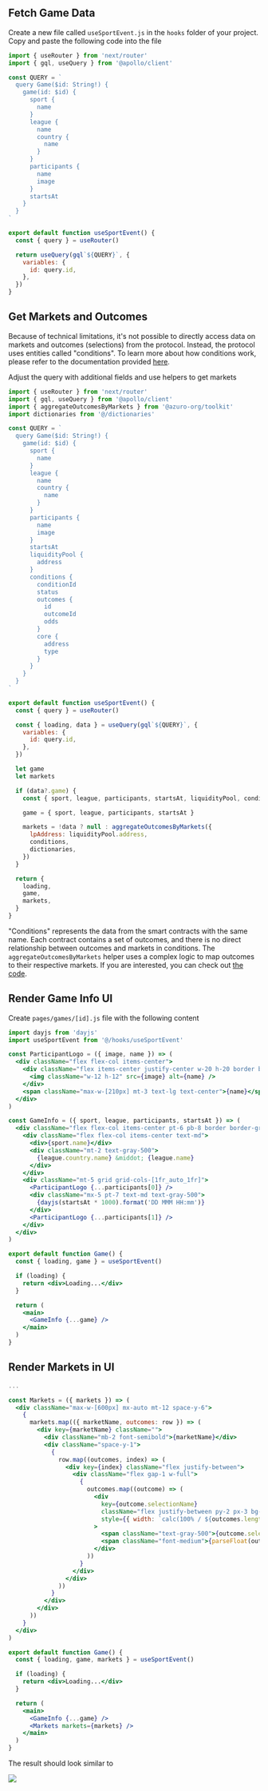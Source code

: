 
## Fetch Game Data

Create a new file called `useSportEvent.js` in the `hooks` folder of your project. Copy and paste the following
code into the file

```js copy filename="hooks/useSportEvent.js"
import { useRouter } from 'next/router'
import { gql, useQuery } from '@apollo/client'

const QUERY = `
  query Game($id: String!) {
    game(id: $id) {
      sport {
        name
      }
      league {
        name
        country {
          name
        }
      }
      participants {
        name
        image
      }
      startsAt
    }
  }
`

export default function useSportEvent() {
  const { query } = useRouter()

  return useQuery(gql`${QUERY}`, {
    variables: {
      id: query.id,
    },
  })
}
```

## Get Markets and Outcomes

Because of technical limitations, it's not possible to directly access data on markets and outcomes (selections) from
the protocol. Instead, the protocol uses entities called "conditions". To learn more about how conditions work, please
refer to the documentation provided [here](#).

Adjust the query with additional fields and use helpers to get markets

```js {3-4, 23-37, 45-70} copy
import { useRouter } from 'next/router'
import { gql, useQuery } from '@apollo/client'
import { aggregateOutcomesByMarkets } from '@azuro-org/toolkit'
import dictionaries from '@/dictionaries'

const QUERY = `
  query Game($id: String!) {
    game(id: $id) {
      sport {
        name
      }
      league {
        name
        country {
          name
        }
      }
      participants {
        name
        image
      }
      startsAt
      liquidityPool {
        address
      }
      conditions {
        conditionId
        status
        outcomes {
          id
          outcomeId
          odds
        }
        core {
          address
          type
        }
      }
    }
  }
`

export default function useSportEvent() {
  const { query } = useRouter()

  const { loading, data } = useQuery(gql`${QUERY}`, {
    variables: {
      id: query.id,
    },
  })

  let game
  let markets

  if (data?.game) {
    const { sport, league, participants, startsAt, liquidityPool, conditions } = data.game

    game = { sport, league, participants, startsAt }

    markets = !data ? null : aggregateOutcomesByMarkets({
      lpAddress: liquidityPool.address,
      conditions,
      dictionaries,
    })
  }

  return {
    loading,
    game,
    markets,
  }
}
```

"Conditions" represents the data from the smart contracts with the same name. Each contract contains a set of outcomes,
and there is no direct relationship between outcomes and markets in conditions. The `aggregateOutcomesByMarkets` helper
uses a complex logic to map outcomes to their respective markets. If you are interested, you can check out
[the code](https://github.com/Azuro-protocol/toolkit/blob/main/src/aggregateOutcomesByMarkets.ts).


## Render Game Info UI

Create `pages/games/[id].js` file with the following content

```jsx copy
import dayjs from 'dayjs'
import useSportEvent from '@/hooks/useSportEvent'

const ParticipantLogo = ({ image, name }) => (
  <div className="flex flex-col items-center">
    <div className="flex items-center justify-center w-20 h-20 border border-gray-300 rounded-full">
      <img className="w-12 h-12" src={image} alt={name} />
    </div>
    <span className="max-w-[210px] mt-3 text-lg text-center">{name}</span>
  </div>
)

const GameInfo = ({ sport, league, participants, startsAt }) => (
  <div className="flex flex-col items-center pt-6 pb-8 border border-gray-300 rounded-lg">
    <div className="flex flex-col items-center text-md">
      <div>{sport.name}</div>
      <div className="mt-2 text-gray-500">
        {league.country.name} &middot; {league.name}
      </div>
    </div>
    <div className="mt-5 grid grid-cols-[1fr_auto_1fr]">
      <ParticipantLogo {...participants[0]} />
      <div className="mx-5 pt-7 text-md text-gray-500">
        {dayjs(startsAt * 1000).format('DD MMM HH:mm')}
      </div>
      <ParticipantLogo {...participants[1]} />
    </div>
  </div>
)

export default function Game() {
  const { loading, game } = useSportEvent()

  if (loading) {
    return <div>Loading...</div>
  }

  return (
    <main>
      <GameInfo {...game} />
    </main>
  )
}
```

## Render Markets in UI

```jsx copy {3-35, 38, 47}
...

const Markets = ({ markets }) => (
  <div className="max-w-[600px] mx-auto mt-12 space-y-6">
    {
      markets.map(({ marketName, outcomes: row }) => (
        <div key={marketName} className="">
          <div className="mb-2 font-semibold">{marketName}</div>
          <div className="space-y-1">
            {
              row.map((outcomes, index) => (
                <div key={index} className="flex justify-between">
                  <div className="flex gap-1 w-full">
                    {
                      outcomes.map((outcome) => (
                        <div
                          key={outcome.selectionName}
                          className="flex justify-between py-2 px-3 bg-gray-200 rounded-md cursor-pointer hover:bg-gray-300 transition"
                          style={{ width: `calc(100% / ${outcomes.length})` }}
                        >
                          <span className="text-gray-500">{outcome.selectionName}</span>
                          <span className="font-medium">{parseFloat(outcome.odds).toFixed(2)}</span>
                        </div>
                      ))
                    }
                  </div>
                </div>
              ))
            }
          </div>
        </div>
      ))
    }
  </div>
)

export default function Game() {
  const { loading, game, markets } = useSportEvent()

  if (loading) {
    return <div>Loading...</div>
  }

  return (
    <main>
      <GameInfo {...game} />
      <Markets markets={markets} />
    </main>
  )
}
```

The result should look similar to

<Image src="/images/sections/markets-and-outcomes.png" width={2544} height={1248} />
